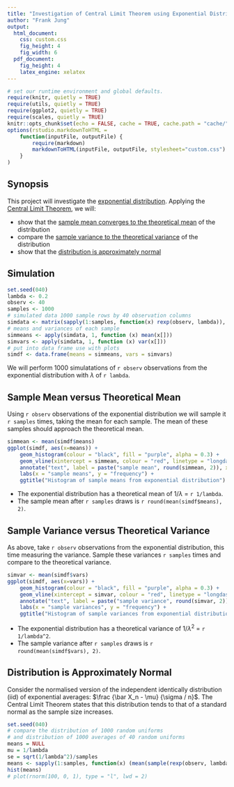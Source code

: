 ```yaml
---
title: "Investigation of Central Limit Theorem using Exponential Distribution"
author: "Frank Jung"
output:
  html_document:
    css: custom.css
    fig_height: 4
    fig_width: 6
  pdf_document:
    fig_height: 4
    latex_engine: xelatex
---
```


```r
# set our runtime environment and global defaults.
require(knitr, quietly = TRUE)
require(utils, quietly = TRUE)
require(ggplot2, quietly = TRUE)
require(scales, quietly = TRUE)
knitr::opts_chunk$set(echo = FALSE, cache = TRUE, cache.path = "cache/", fig.path = "figure/")
options(rstudio.markdownToHTML =
    function(inputFile, outputFile) {
        require(markdown)
        markdownToHTML(inputFile, outputFile, stylesheet="custom.css")
    }
)
```

## Synopsis

This project will investigate the [exponential 
distribution](http://en.wikipedia.org/wiki/Exponential_distribution). Applying
the [Central Limit
Theorem](http://en.wikipedia.org/wiki/Central_limit_theorem), we will:

- show that the [sample mean converges to the theoretical mean](#sample-mean-versus-theoretical-mean) of the distribution
- compare the [sample variance to the theoretical variance](#sample-mean-versus-theoretical-mean) of the distribution
- show that the [distribution is approximately normal](#distribution-is-approximately-normal)

## Simulation

```r
set.seed(040)
lambda <- 0.2
observ <- 40
samples <- 1000
# simulated data 1000 sample rows by 40 observation columns
simdata <- matrix(sapply(1:samples, function(x) rexp(observ, lambda)), samples, observ)
# means and variances of each sample
simmeans <- apply(simdata, 1, function (x) mean(x[]))
simvars <- apply(simdata, 1, function (x) var(x[]))
# put into data frame use with plots
simdf <- data.frame(means = simmeans, vars = simvars)
```

We will perform 1000 simulatations of ```r observ``` observations from the 
exponential distribution with $\lambda$ of ```r lambda```.

## Sample Mean versus Theoretical Mean

Using ```r observ``` observations of the exponential distribution we will sample
it ```r samples``` times, taking the mean for each sample. The mean of these 
samples should approach the theoretical mean.

```r
simmean <- mean(simdf$means)
ggplot(simdf, aes(x=means)) +
    geom_histogram(colour = "black", fill = "purple", alpha = 0.3) +
    geom_vline(xintercept = simmean, colour = "red", linetype = "longdash") +
    annotate("text", label = paste("sample mean", round(simmean, 2)), x = 7, y = 80, colour = "red") +
    labs(x = "sample means", y = "frequency") +
    ggtitle("Histogram of sample means from exponential distribution")
```

* The exponential distribution has a theoretical mean of $1/\lambda$ = ```r 1/lambda```.
* The sample mean after ```r samples``` draws is ```r round(mean(simdf$means), 2)```.

## Sample Variance versus Theoretical Variance

As above, take ```r observ``` observations from the exponential distribution,
this time measuring the variance. Sample these variances ```r samples``` times
and compare to the theoretical variance.

```r
simvar <- mean(simdf$vars)
ggplot(simdf, aes(x=vars)) +
    geom_histogram(colour = "black", fill = "purple", alpha = 0.3) +
    geom_vline(xintercept = simvar, colour = "red", linetype = "longdash") +
    annotate("text", label = paste("sample variance", round(simvar, 2)), x = 55, y = 100, colour = "red") +
    labs(x = "sample variances", y = "frequency") +
    ggtitle("Histogram of sample variances from exponential distribution")
```

* The exponential distribution has a theoretical variance of $1/\lambda^2$ = ```r 1/lambda^2```.
* The sample variance after ```r samples``` draws is ```r round(mean(simdf$vars), 2)```.

## Distribution is Approximately Normal

Consider the normalised version of the independent identically distribution 
(iid) of exponential averages: $\frac {\bar X_n - \mu} {\sigma / n}$. The 
Central Limit Theorem states that this distribution tends to that of a standard 
normal as the sample size increases.
```r
set.seed(040)
# compare the distribution of 1000 random uniforms
# and distribution of 1000 averages of 40 random uniforms
means = NULL
mu = 1/lambda
se = sqrt(1/lambda^2)/samples
means <- sapply(1:samples, function(x) (mean(sample(rexp(observ, lambda), replace = TRUE)) - mu)/se)
hist(means)
# plot(rnorm(100, 0, 1), type = "l", lwd = 2)
```
